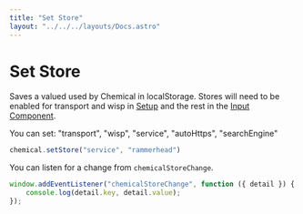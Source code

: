 ```yaml
---
title: "Set Store"
layout: "../../../layouts/Docs.astro"
---
```


# Set Store

Saves a valued used by Chemical in localStorage. Stores will need to be enabled for transport and wisp in [Setup](/docs/client/setup/) and the rest in the [Input Component](/docs/components/input/).

You can set: "transport", "wisp", "service", "autoHttps", "searchEngine"

```js
chemical.setStore("service", "rammerhead")
```

You can listen for a change from `chemicalStoreChange`.

```js
window.addEventListener("chemicalStoreChange", function ({ detail }) {
    console.log(detail.key, detail.value);
});
```
